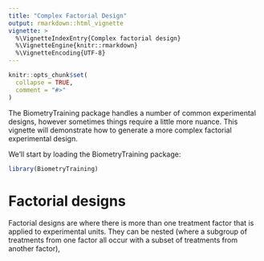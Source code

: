 ```yaml
---
title: "Complex Factorial Design"
output: rmarkdown::html_vignette
vignette: >
  %\VignetteIndexEntry{Complex factorial design}
  %\VignetteEngine{knitr::rmarkdown}
  %\VignetteEncoding{UTF-8}
---
```


```r
knitr::opts_chunk$set(
  collapse = TRUE,
  comment = "#>"
)
```

The BiometryTraining package handles a number of common experimental designs, however sometimes things require a little more nuance. This vignette will demonstrate how to generate a more complex factorial experimental design.

We'll start by loading the BiometryTraining package:

```r
library(BiometryTraining)
```

# Factorial designs

Factorial designs are where there is more than one treatment factor that is applied to experimental units. They can be nested (where a subgroup of treatments from one factor all occur with a subset of treatments from another factor), 

